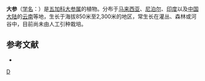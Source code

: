 {{Speciesbox
| taxon = Macropanax oreophilus
| binomial_authority = Miq.
}}

'''大参'''（[[学名|学名]]：{{lang|la|''Macropanax oreophilus''}}）是[[五加科|五加科]][[大参属|大参属]]的植物。分布于[[马来西亚|马来西亚]]、[[尼泊尔|尼泊尔]]、[[印度|印度]]以及[[中国大陆|中国大陆]]的[[云南|云南]]等地，生长于海拔850米至2,300米的地区，常生长在灌丛、森林或河谷中，目前尚未由人工引种栽培。

== 参考文献 ==
<div class="references-small">
* {{cite web| url =http://www.bioinfo.cn/db05/KmzwSpecies.php?action=view&id=1523| title =大参| work =《中国高等植物数据库全库》| publisher =中国科学院微生物研究所| author =昆明植物研究所| accessdate =2009-02-22| deadurl =yes| archiveurl =https://web.archive.org/web/20160305042548/http://www.bioinfo.cn/db05/KmzwSpecies.php?action=view&id=1523| archivedate =2016-03-05}}
</div>

{{Taxonbar}}
[[Category:大参属|D]]